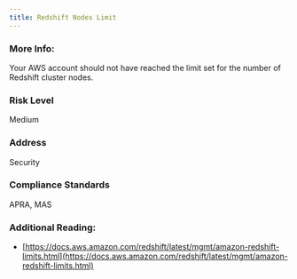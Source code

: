 ```yaml
---
title: Redshift Nodes Limit
---
```


### More Info:

Your AWS account should not have reached the limit set for the number of Redshift cluster nodes.

### Risk Level

Medium

### Address

Security

### Compliance Standards

APRA, MAS

### Additional Reading:

- [https://docs.aws.amazon.com/redshift/latest/mgmt/amazon-redshift-limits.html](https://docs.aws.amazon.com/redshift/latest/mgmt/amazon-redshift-limits.html)
